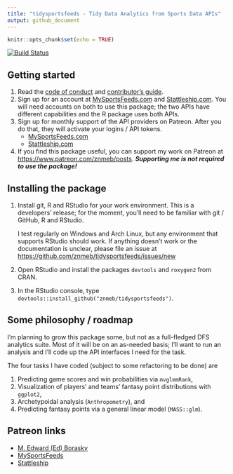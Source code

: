 ```yaml
---
title: "tidysportsfeeds - Tidy Data Analytics from Sports Data APIs"
output: github_document
---
```


```r
knitr::opts_chunk$set(echo = TRUE)
```
[![Build Status](https://travis-ci.org/znmeb/tidysportsfeeds.svg?branch=master)](https://travis-ci.org/znmeb/tidysportsfeeds)

## Getting started
1. Read the [code of conduct](https://github.com/znmeb/tidysportsfeeds/blob/master/CONDUCT.md) and [contributor's guide](https://github.com/znmeb/tidysportsfeeds/blob/master/CONTRIBUTING.md).
2. Sign up for an account at [MySportsFeeds.com](https://www.mysportsfeeds.com/) and [Stattleship.com](https://api.stattleship.com/). You will need accounts on both to use this package; the two APIs have different capabilities and the R package uses both APIs.
3. Sign up for monthly support of the API providers on Patreon. After you do that, they will activate your logins / API tokens.
    * [MySportsFeeds.com](https://www.patreon.com/mysportsfeeds)
    * [Stattleship.com](https://www.patreon.com/stattleship)
4. If you find this package useful, you can support my work on Patreon at <https://www.patreon.com/znmeb/posts>. ***Supporting me is not required to use the package!***

## Installing the package    
1. Install git, R and RStudio for your work environment. This is a developers' release; for the moment, you'll need to be familiar with git / GitHub, R and RStudio. 

    I test regularly on Windows and Arch Linux, but any environment that supports RStudio should work. If anything doesn't work or the documentation is unclear, please file an issue at <https://github.com/znmeb/tidysportsfeeds/issues/new>
2. Open RStudio and install the packages `devtools` and `roxygen2` from CRAN.
3. In the RStudio console, type `devtools::install_github("znmeb/tidysportsfeeds")`.

## Some philosophy / roadmap
I'm planning to grow this package some, but not as a full-fledged DFS analytics suite. Most of it will be on an as-needed basis; I'll want to run an analysis and I'll code up the API interfaces I need for the task.

The four tasks I have coded (subject to some refactoring to be done) are

1. Predicting game scores and win probabilities via `mvglmmRank`,
2. Visualization of players' and teams' fantasy point distributions with `ggplot2`,
3. Archetypoidal analysis (`Anthropometry`), and
4. Predicting fantasy points via a general linear model (`MASS::glm`).

## Patreon links
* [M. Edward (Ed) Borasky](https://www.patreon.com/znmeb/posts)
* [MySportsFeeds](https://www.patreon.com/mysportsfeeds/posts)
* [Stattleship](https://www.patreon.com/stattleship/posts)
